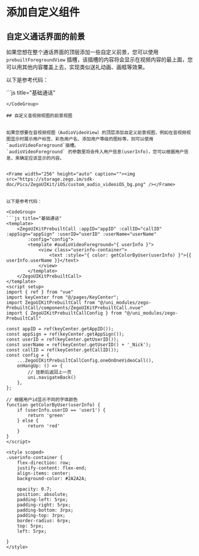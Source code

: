 # 添加自定义组件


## 自定义通话界面的前景

如果您想在整个通话界面的顶层添加一些自定义前景，您可以使用 `prebuiltForegroundView` 插槽，该插槽的内容将会显示在视频内容的最上面，您可以用其他内容覆盖上去，实现类似送礼动画、画框等效果。


以下是参考代码：

<CodeGroup>
```js title="基础通话"
<template>
    <ZegoUIKitPrebuiltCall :appID="appID" :callID="callID" :appSign="appSign" :userID="userID" :userName="userName"
        :config="config">
        <template #prebuiltForegroundView>
            <image class="forground-image" :src="imgSrc" />
        </template>
    </ZegoUIKitPrebuiltCall>
</template>
<script lang="ts" setup>
import { ref } from "vue"
import keyCenter from "@/pages/KeyCenter";
import ZegoUIKitPrebuiltCall from "@/uni_modules/zego-PrebuiltCall/components/ZegoUIKitPrebuiltCall.nvue"
import { ZegoUIKitPrebuiltCallConfig } from "@/uni_modules/zego-PrebuiltCall"
import PrairieImg from '@/static/pic.jpeg'

// 前景放个图片
const imgSrc = ref(PrairieImg)

const appID = ref(keyCenter.getAppID());
const appSign = ref(keyCenter.getAppSign());
const userID = ref(keyCenter.getUserID());
const userName = ref(keyCenter.getUserID() + '_Nick');
const callID = ref(keyCenter.getCallID());
const config: ZegoUIKitPrebuiltCallConfig = {
    ...ZegoUIKitPrebuiltCallConfig.oneOnOneVideoCall(),
    onHangUp: () => {
        // 挂断后返回上一页
        uni.navigateBack()
    },
};

</script>

<style scoped>
.forground-image {
    margin-top: 200rpx;
    width: 100rpx;
    height: 100rpx;
}
</style>

```
</CodeGroup>

## 自定义音视频视图的前景视图


如果您想要在音视频视图（AudioVideoView）的顶层添加自定义前景视图，例如在音视频视图显示时展示用户标签、彩色用户名、添加用户等级的图标等，则可以使用`audioVideoForeground`插槽。   
`audioVideoForeground` 的参数里将会传入用户信息(userInfo)，您可以根据用户信息，来确定应该显示的内容。


<Frame width="256" height="auto" caption=""><img src="https://storage.zego.im/sdk-doc/Pics/ZegoUIKit/iOS/custom_audio_videoiOS_bg.png" /></Frame>


以下是参考代码：

<CodeGroup>
```js title="基础通话"
<template>
    <ZegoUIKitPrebuiltCall :appID="appID" :callID="callID" :appSign="appSign" :userID="userID" :userName="userName"
        :config="config">
        <template #audioVideoForeground="{ userInfo }">
            <view class="userinfo-container">
                <text :style="{ color: getColorByUser(userInfo) }">{{ userInfo.userName }}</text>
            </view>
        </template>
    </ZegoUIKitPrebuiltCall>
</template>
<script setup>
import { ref } from "vue"
import keyCenter from "@/pages/KeyCenter";
import ZegoUIKitPrebuiltCall from "@/uni_modules/zego-PrebuiltCall/components/ZegoUIKitPrebuiltCall.nvue"
import { ZegoUIKitPrebuiltCallConfig } from "@/uni_modules/zego-PrebuiltCall"

const appID = ref(keyCenter.getAppID());
const appSign = ref(keyCenter.getAppSign());
const userID = ref(keyCenter.getUserID());
const userName = ref(keyCenter.getUserID() + '_Nick');
const callID = ref(keyCenter.getCallID());
const config = {
    ...ZegoUIKitPrebuiltCallConfig.oneOnOneVideoCall(),
    onHangUp: () => {
        // 挂断后返回上一页
        uni.navigateBack()
    },
};

// 根据用户id显示不同的字体颜色
function getColorByUser(userInfo) {
    if (userInfo.userID == 'user1') {
        return 'green'
    } else {
        return 'red'
    }
}
</script>

<style scoped>
.userinfo-container {
    flex-direction: row;
    justify-content: flex-end;
    align-items: center;
    background-color: #2A2A2A;

    opacity: 0.7;
    position: absolute;
    padding-left: 5rpx;
    padding-right: 5rpx;
    padding-bottom: 3rpx;
    padding-top: 3rpx;
    border-radius: 6rpx;
    top: 5rpx;
    left: 5rpx;
    
}
</style>

```
</CodeGroup>


